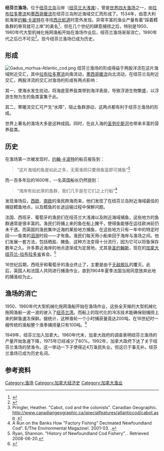 '''纽芬兰渔场'''，位于[[纽芬兰岛|纽芬兰岛]]沿岸（[[纽芬兰大浅滩|纽芬兰大浅滩]]），曾是[[世界四大渔场|世界四大渔场]]之一，由[[拉布拉多寒流|拉布拉多寒流]]和[[湾流|墨西哥暖流]]在纽芬兰岛附近海域交汇而形成了。1534年，由意大利航海家[[约翰·卡波特|约翰·卡波特]]在寻找[[西北航道|西北航道]]时意外发现。异常丰富的渔业产量有着“踩着鳕鱼群的脊背就可上岸”的美名<ref>{{Cite web |url=http://www.djbkw.com/Html/news/internal/51416553063.html |title=存档副本 |access-date=2010-02-28 |archive-date=2019-06-05 |archive-url=https://web.archive.org/web/20190605015132/http://www.djbkw.com/Html/news/internal/51416553063.html |dead-url=yes }}</ref>，但在几个世纪的肆意捕捞之后，特别是1950、1960年代大型机械化拖网渔船开始在渔场作业后，纽芬兰渔场渐渐消亡，1990年代之后已不可见<ref>{{Cite web |url=http://gb.cri.cn/12764/2007/08/31/2905@1742003.htm |title=存档副本 |access-date=2010-02-27 |archive-date=2016-03-04 |archive-url=https://web.archive.org/web/20160304210231/http://gb.cri.cn/12764/2007/08/31/2905@1742003.htm |dead-url=no }}</ref>。现今纽芬兰渔场已成为历史。

==形成==
[[File:Gadus_morhua-Atlantic_cod.png|thumb]]
纽芬兰渔场的形成得益于两股洋流在这片海域附近交汇，其中[[拉布拉多寒流|拉布拉多寒流]]向南流动，[[湾流|墨西哥暖流]]向北流动，在纽芬兰岛附近交汇，两股洋流的交汇对渔场的形成有两点影响：

其一，使海水发生扰动，将海底营养盐类带到海洋表层，导致浮游生物繁盛，以浮游生物为生的鱼类富集于此。

其二，寒暖流交汇可产生“水障”，阻止鱼群游动，这两点都有利于纽芬兰渔场的形成。

世界上著名的渔场大多是这种成因。同时，在此入海的[[圣劳伦斯河|圣劳伦斯河]]也带来丰富的营养盐类。

== 历史 == 

在渔场第一次被发现时，[[约翰·卡波特|约翰·卡波特]]的船员报告到：<blockquote>“这片海域的鱼是如此之多，无需渔网只要用鱼篮即可捕鱼”<ref>Pringler, Heather. "Cabot, cod and the colonists". Canadian Geographic. http://www.canadiangeographic.ca/specialfeatures/atlanticcod/cabot.asp {{Wayback|url=http://www.canadiangeographic.ca/specialfeatures/atlanticcod/cabot.asp |date=20090713030256 }}.</ref></blockquote>
而一百多年后的1600年，一名英国船长仍然提到：<blockquote>“海岸有如此厚的鱼群，我们几乎是在它们之上行船”<ref>A Run on the Banks How "Factory Fishing" Decimated Newfoundland Cod". E/The Environmental Magazine!. 2001-03. {{cite web |url=http://www.emagazine.com/view/?507 |title=存档副本 |accessdate=2009-01-13 |deadurl=yes |archiveurl=https://web.archive.org/web/20090511101006/http://www.emagazine.com/view/?507 |archivedate=2009-05-11 }}.</ref></blockquote> 
发现渔场后，[[西欧|西欧]]、[[南欧|南欧]]的渔民跨海而来，他们发现了在纽芬兰岛附近海域最佳的捕捉鳕鱼地点，以及鳕鱼的长途运输过程中保鮮问题。

法国、西班牙、葡萄牙的渔民们在纽芬兰大浅滩以及附近海域捕鱼，这些地方的鱼群通常是很丰富的。渔民们将捕上来的鱼在船上腌干，使得鱼能够在运往欧洲前仍未干透。而英国的渔民集中近海的某些地方捕鱼，在这些地方只有一年中的特定时段——鱼类的[[洄游|洄游]]时段——才有鱼。渔民们每天用小船来回于海岸与渔场之间。他们发展一套方法，包括晒盐、腌鱼、这种方法变得十分流行，因为它可以将鱼保存数年之久。许多靠近海岸的地点逐渐成为定居地，尤其是[[圣约翰斯_(纽芬兰-拉布拉多省)|圣约翰斯]]，现在的[[加拿大|加拿大]][[纽芬兰-拉布拉多省|纽芬兰-拉布拉多省]]省会。<ref>Ryan, Shannon. "History of Newfoundland Cod Fishery". {{cite web |url=http://www.cdli.ca/cod/history5.htm |title=存档副本 |accessdate=2008-06-20 |deadurl=yes |archiveurl=https://web.archive.org/web/20061218165112/http://www.cdli.ca/cod/history5.htm |archivedate=2006-12-18 }}. Retrieved 2008-06-20.</ref>

16世纪后期，西班牙和葡萄牙的渔业终止了，主要是由于[[无敌舰队|无敌舰队]]的覆灭。此后，英国人和法国人共同进行捕渔作业，直到1904年夏季法国当局同意放弃此地的捕渔权为止。

==渔场的消亡==
1950、1960年代大型机械化拖网渔船开始在渔场作业，这些全天候的大型机械化拖网渔船一波一波的驶入了[[纽芬兰湾|纽芬兰湾]]。而船上的现代化的冷冻技术能确保刚捕捞上来的鲜鱼速冻保鲜。据统计，这种渔轮一个小时捕获量竟达200吨，在16世纪时一艘传统的渔船整个渔季捕捞量只有100吨。<ref>{{Cite web |url=http://www.stuln.com/haiyangshiji/haiyangyuye/haiyangpulao/yybk/2009-5-27/Article_37908.shtml |title=存档副本 |access-date=2010-02-28 |archive-date=2019-06-07 |archive-url=https://web.archive.org/web/20190607225359/http://www.stuln.com/haiyangshiji/haiyangyuye/haiyangpulao/yybk/2009-5-27/Article_37908.shtml |dead-url=yes }}</ref>

1949年，纽芬兰加入加拿大。1960年代末，加拿大政府的调查表明纽芬兰渔场的产量开始急速下降，1975年已经减少了60%。1992年，加拿大政府下达了关于纽芬兰渔场的禁渔令。这一举动一下子使得近4万渔民失业。但这已于事无补。纽芬兰渔场已成为历史名词。

==参考资料 ==
{{reflist}}

[[Category:渔场|Category:渔场]]
[[Category:加拿大经济史|Category:加拿大经济史]]
[[Category:加拿大渔业|Category:加拿大渔业]]